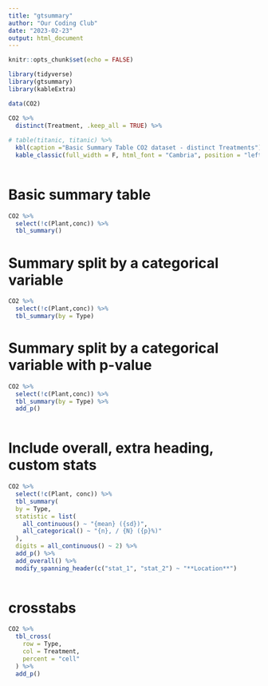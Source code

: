```yaml
---
title: "gtsummary"
author: "Our Coding Club"
date: "2023-02-23"
output: html_document
---
```


```r
knitr::opts_chunk$set(echo = FALSE) 

library(tidyverse)
library(gtsummary)  
library(kableExtra)


```



```r
data(CO2) 

CO2 %>% 
  distinct(Treatment, .keep_all = TRUE) %>% 
   
# table(titanic, titanic) %>% 
  kbl(caption ="Basic Summary Table CO2 dataset - distinct Treatments") %>% 
  kable_classic(full_width = F, html_font = "Cambria", position = "left")  
  


```
# Basic summary table

```r

CO2 %>% 
  select(!c(Plant,conc)) %>% 
  tbl_summary()
```

# Summary split by a categorical variable 
```r

CO2 %>% 
  select(!c(Plant,conc)) %>% 
  tbl_summary(by = Type)
```
# Summary split by a categorical variable with p-value 

```r

CO2 %>% 
  select(!c(Plant,conc)) %>% 
  tbl_summary(by = Type) %>% 
  add_p()
  
```

# Include overall, extra heading, custom stats  

```r

CO2 %>% 
  select(!c(Plant, conc)) %>% 
  tbl_summary(
  by = Type, 
  statistic = list(
    all_continuous() ~ "{mean} ({sd})", 
    all_categorical() ~ "{n}, / {N} ({p}%)"
  ), 
  digits = all_continuous() ~ 2) %>% 
  add_p() %>% 
  add_overall() %>% 
  modify_spanning_header(c("stat_1", "stat_2") ~ "**Location**")
  
```

# crosstabs  

```r
CO2 %>% 
  tbl_cross(
    row = Type,
    col = Treatment,
    percent = "cell"
  ) %>% 
  add_p() 
    
  

```


